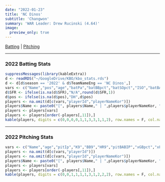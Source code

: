 ```yaml
---
date: "2022-01-23"
title: 'NC Dinos'
subtitle: 'Changwon'
summary: 'WAR Leader: Drew Rucinski (4.64)'
image:
  preview_only: true
---
```

[Batting](#batting) | [Pitching](#pitching)
 
***
### 2022 Batting Stats {#batting}
```r
suppressMessages(library(kableExtra))
d <- readRDS("~/GoogleDrive/KBO/kbo_stats.rds")
d <- d[d$season == '2022' & d$TeamNameEng == 'NC Dinos',]
vars <- c("Name","pos","age","batPa","batBBpct","batSOpct","ISO","batBABIP","wRCplus","SFR","batWAR")
d$SFR <- ifelse(is.na(d$SFR),"N/A",round(d$SFR,1))
d$pos <- ifelse(is.na(d$pos),"DH",d$pos)
players <- na.omit(d[c(vars,"playerId","playerNameKor")])
players$Name <- paste0("[", players$Name," | ",players$playerNameKor, "](/players/", players$playerId, ")")
players <- players[vars]
players <- players[order(-players[,11]),]
kable(players, digits = c(0,0,0,0,1,1,3,3,1,1,2), row.names = F, col.names = c("Name","Pos","Age","PA","BB%","SO%","ISO","BABIP","wRC+","SFR","WAR")) %>% kable_styling(bootstrap_options = c("striped", "hover"), fixed_thead = T) %>% column_spec(1, bold = T, border_right = F)
```
***
### 2022 Pitching Stats {#pitching}
```r
vars <- c("Name","age","pitIp","K9","BB9","HR9","pitBABIP","xGBpct","xFIP","FIP","pitWAR")
players <- na.omit(d[c(vars,"playerId")])
players <- na.omit(d[c(vars,"playerId","playerNameKor")])
players$Name <- paste0("[", players$Name," | ",players$playerNameKor, "](/players/", players$playerId, ")")
players <- players[vars]
players <- players[order(-players[,11]),]
kable(players, digits = c(0,0,1,1,1,1,3,1,2,2,2), row.names = F, col.names = c("Name","Age","IP","K/9","BB/9","HR/9","BABIP","xGB%","xFIP","FIP","WAR")) %>% kable_styling(bootstrap_options = c("striped", "hover"), fixed_thead = T) %>% column_spec(1, bold = T, border_right = F)
```
